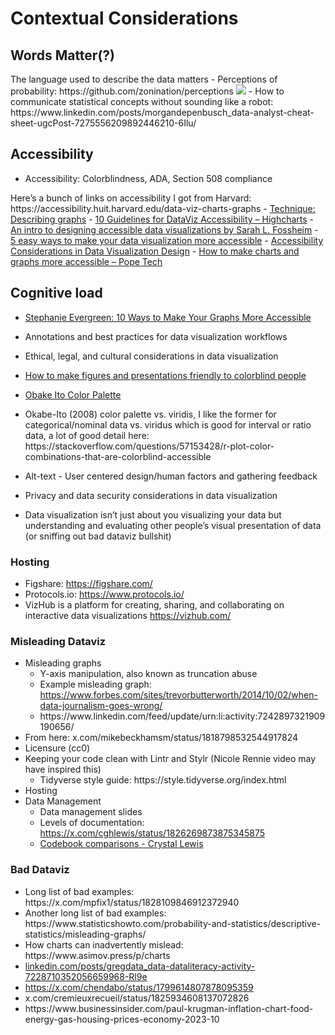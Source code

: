 # Contextual Considerations

## Words Matter(?)
The language used to describe the data matters
- Perceptions of probability: https://github.com/zonination/perceptions 
![](/images/perceptions_of_probability.png) 
- How to communicate statistical concepts without sounding like a robot: https://www.linkedin.com/posts/morgandepenbusch_data-analyst-cheat-sheet-ugcPost-7275556209892446210-6Ilu/

## Accessibility
- Accessibility: Colorblindness, ADA, Section 508 compliance


Here's a bunch of links on accessibility I got from Harvard: https://accessibility.huit.harvard.edu/data-viz-charts-graphs
    - [Technique: Describing graphs](https://accessibility.huit.harvard.edu/technique-describing-graphs)
    - [10 Guidelines for DataViz Accessibility – Highcharts](https://www.highcharts.com/blog/tutorials/10-guidelines-for-dataviz-accessibility/) - [An intro to designing accessible data visualizations by Sarah L. Fossheim](https://fossheim.io/writing/posts/accessible-dataviz-design/)
    - [5 easy ways to make your data visualization more accessible](https://www.storytellingwithdata.com/blog/2018/6/26/accessible-data-viz-is-better-data-viz) - [Accessibility Considerations in Data Visualization Design](https://keen.io/blog/accessibility-in-data-vis/)
    - [How to make charts and graphs more accessible – Pope Tech](https://blog.pope.tech/2023/08/31/how-to-make-charts-and-graphs-more-accessible/)



## Cognitive load
- [Stephanie Evergreen: 10 Ways to Make Your Graphs More Accessible](https://stephanieevergreen.com/accessible/)
- Annotations and best practices for data visualization workflows
- Ethical, legal, and cultural considerations in data visualization


- [How to make figures and presentations friendly to colorblind people](https://jfly.uni-koeln.de/color)
- [Obake Ito Color Palette](http://www.cookbook-r.com/Graphs/Colors_(ggplot2)/#a-colorblind-friendly-palette)
- Okabe-Ito (2008) color palette vs. viridis, I like the former for categorical/nominal data vs. viridus which is good for interval or ratio data, a lot of good detail here: https://stackoverflow.com/questions/57153428/r-plot-color-combinations-that-are-colorblind-accessible
- Alt-text - User centered design/human factors and gathering feedback
- Privacy and data security considerations in data visualization
- Data visualization isn't just about you visualizing your data but understanding and evaluating other people's visual presentation of data (or sniffing out bad dataviz bullshit)

### Hosting

-   Figshare: <https://figshare.com/>
-   Protocols.io: <https://www.protocols.io/>
-   VizHub is a platform for creating, sharing, and collaborating on interactive data visualizations <https://vizhub.com/>

### Misleading Dataviz

-   Misleading graphs
    -   Y-axis manipulation, also known as truncation abuse
    -   Example misleading graph: <https://www.forbes.com/sites/trevorbutterworth/2014/10/02/when-data-journalism-goes-wrong/> 
    -   https://www.linkedin.com/feed/update/urn:li:activity:7242897321909190656/
-   From here: x.com/mikebeckhamsm/status/1818798532544917824
-   Licensure (cc0)
-   Keeping your code clean with Lintr and Stylr (Nicole Rennie video may have inspired this)
    -   Tidyverse style guide: https://style.tidyverse.org/index.html
-   Hosting
-   Data Management
    -   Data management slides
    -   Levels of documentation: <https://x.com/cghlewis/status/1826269873875345875>
    -   [Codebook comparisons - Crystal Lewis](https://cghlewis.github.io/codebook-pkg-comparison/)

### Bad Dataviz

-   Long list of bad examples: https://x.com/mpfix1/status/1828109846912372940
-   Another long list of bad examples: https://www.statisticshowto.com/probability-and-statistics/descriptive-statistics/misleading-graphs/
-   How charts can inadvertently mislead: https://www.asimov.press/p/charts
-   [linkedin.com/posts/gregdata_data-dataliteracy-activity-7228710352056659968-Rl9e](http://www.linkedin.com/posts/gregdata_data-dataliteracy-activity-7228710352056659968-Rl9e)
-   <https://x.com/chendabo/status/1799614807878095359>
-   x.com/cremieuxrecueil/status/1825934608137072826
-   https://www.businessinsider.com/paul-krugman-inflation-chart-food-energy-gas-housing-prices-economy-2023-10